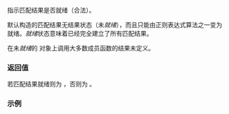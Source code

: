 {{cpp/regex/match_results/title|ready}}
{{cpp/regex/match_results/navbar}}
{{ddcl|since=c++11|
bool ready() const;
}}

指示匹配结果是否就绪（合法）。

默认构造的匹配结果无结果状态（未''就绪''），而且只能由正则表达式算法之一变为就绪。''就绪''{{sep}}状态意味着已经完全建立了所有匹配结果。

在未''就绪''{{sep}}的 {{tt|match_results}} 对象上调用大多数成员函数的结果未定义。

===返回值===
若匹配结果就绪则为 {{c|true}}，否则为 {{c|false}}。

===示例===
{{example
|code=
#include &lt;iostream&gt;
#include &lt;regex&gt;
#include &lt;string&gt;

int main()
{
    std::string target("big-red-cat");
    std::smatch sm;
    std::cout &lt;&lt; "默认构造的 smatch 为 "
              &lt;&lt; (sm.ready() ? "就绪。\n" : "未就绪。\n");

    std::regex re1(".*-red-.*");
    std::regex_search(target, sm, re1);

    std::cout &lt;&lt; "搜索之后, smatch 为 "
              &lt;&lt; (sm.ready() ? "就绪。\n" : "未就绪。\n");
}
|output=
默认构造的 smatch 为 未就绪。
搜索之后, smatch 为 就绪。
}}

{{langlinks|de|en|es|fr|it|ja|pt|ru}}
